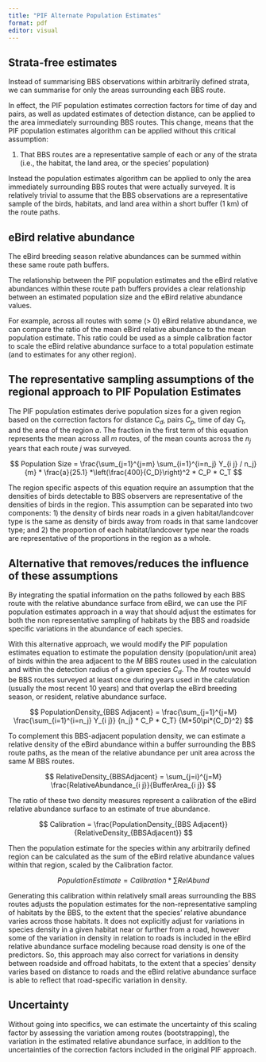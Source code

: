 ```yaml
---
title: "PIF Alternate Population Estimates"
format: pdf
editor: visual
---
```


## Strata-free estimates

Instead of summarising BBS observations within arbitrarily defined strata, we can summarise for only the areas surrounding each BBS route.

In effect, the PIF population estimates correction factors for time of day and pairs, as well as updated estimates of detection distance, can be applied to the area immediately surrounding BBS routes. This change, means that the PIF population estimates algorithm can be applied without this critical assumption:

1.  That BBS routes are a representative sample of each or any of the strata (i.e., the habitat, the land area, or the species' population)

Instead the population estimates algorithm can be applied to only the area immediately surrounding BBS routes that were actually surveyed. It is relatively trivial to assume that the BBS observations are a representative sample of the birds, habitats, and land area within a short buffer (1 km) of the route paths.

## eBird relative abundance

The eBird breeding season relative abundances can be summed within these same route path buffers.

The relationship between the PIF population estimates and the eBird relative abundances within these route path buffers provides a clear relationship between an estimated population size and the eBird relative abundance values.

For example, across all routes with some (\> 0) eBird relative abundance, we can compare the ratio of the mean eBird relative abundance to the mean population estimate. This ratio could be used as a simple calibration factor to scale the eBird relative abundance surface to a total population estimate (and to estimates for any other region).

## The representative sampling assumptions of the regional approach to PIF Population Estimates

The PIF population estimates derive population sizes for a given region based on the correction factors for distance $C_d$, pairs $C_p$, time of day $C_t$, and the area of the region $a$. The fraction in the first term of this equation represents the mean across all $m$ routes, of the mean counts across the $n_j$ years that each route $j$ was surveyed.

$$
Population Size = \frac{\sum_{j=1}^{j=m} \sum_{i=1}^{i=n_j} Y_{i j} / n_j}{m} * \frac{a}{25.1} *\left(\frac{400}{C_D}\right)^2 * C_P * C_T
$$

The region specific aspects of this equation require an assumption that the densities of birds detectable to BBS observers are representative of the densities of birds in the region. This assumption can be separated into two components: 1) the density of birds near roads in a given habitat/landcover type is the same as density of birds away from roads in that same landcover type; and 2) the proportion of each habitat/landcover type near the roads are representative of the proportions in the region as a whole.

## Alternative that removes/reduces the influence of these assumptions

By integrating the spatial information on the paths followed by each BBS route with the relative abundance surface from eBird, we can use the PIF population estimates approach in a way that should adjust the estimates for both the non representative sampling of habitats by the BBS and roadside specific variations in the abundance of each species.

With this alternative approach, we would modify the PIF population estimates equation to estimate the population density (population/unit area) of birds within the area adjacent to the $M$ BBS routes used in the calculation and within the detection radius of a given species $C_d$. The $M$ routes would be BBS routes surveyed at least once during years used in the calculation (usually the most recent 10 years) and that overlap the eBird breeding season, or resident, relative abundance surface.

$$
PopulationDensity_{BBS Adjacent} = \frac{\sum_{j=1}^{j=M} \frac{\sum_{i=1}^{i=n_j} Y_{i j}} {n_j} * C_P * C_T}  {M*50\pi*{C_D}^2} 
$$

To complement this BBS-adjacent population density, we can estimate a relative density of the eBird abundance within a buffer surrounding the BBS route paths, as the mean of the relative abundance per unit area across the same $M$ BBS routes.

$$
RelativeDensity_{BBSAdjacent} = \sum_{j=i}^{j=M} \frac{RelativeAbundance_{i j}}{BufferArea_{i j}}
$$

The ratio of these two density measures represent a calibration of the eBird relative abundance surface to an estimate of true abundance.

$$
Calibration = \frac{PopulationDensity_{BBS Adjacent}}{RelativeDensity_{BBSAdjacent}}
$$

Then the population estimate for the species within any arbitrarily defined region can be calculated as the sum of the eBird relative abundance values within that region, scaled by the Calibration factor.

$$
PopulationEstimate = Calibration * \sum RelAbund
$$

Generating this calibration within relatively small areas surrounding the BBS routes adjusts the population estimates for the non-representative sampling of habitats by the BBS, to the extent that the species' relative abundance varies across those habitats. It does not explicitly adjust for variations in species density in a given habitat near or further from a road, however some of the variation in density in relation to roads is included in the eBird relative abundance surface modeling because road density is one of the predictors. So, this approach may also correct for variations in density between roadside and offroad habitats, to the extent that a species' density varies based on distance to roads and the eBird relative abundance surface is able to reflect that road-specific variation in density.

## Uncertainty

Without going into specifics, we can estimate the uncertainty of this scaling factor by assessing the variation among routes (bootstrapping), the variation in the estimated relative abundance surface, in addition to the uncertainties of the correction factors included in the original PIF approach.

